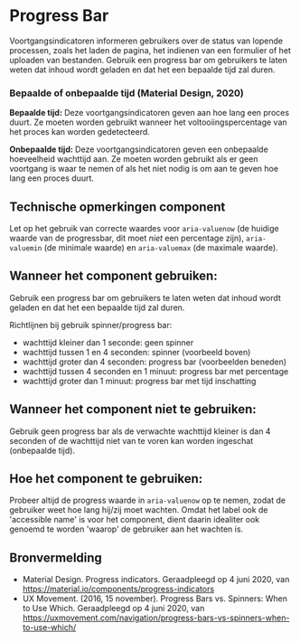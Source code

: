 
# Progress Bar

<StorybookComponent />

Voortgangsindicatoren informeren gebruikers over de status van lopende processen, zoals het laden de pagina, het indienen van een formulier of het uploaden van bestanden. Gebruik een progress bar om gebruikers te laten weten dat inhoud wordt geladen en dat het een bepaalde tijd zal duren.

### Bepaalde of onbepaalde tijd (Material Design, 2020)

**Bepaalde tijd:** Deze voortgangsindicatoren geven aan hoe lang een proces duurt. Ze moeten worden gebruikt wanneer het voltooiingspercentage van het proces kan worden gedetecteerd.

**Onbepaalde tijd:** Deze voortgangsindicatoren geven een onbepaalde hoeveelheid wachttijd aan. Ze moeten worden gebruikt als er geen voortgang is waar te nemen of als het niet nodig is om aan te geven hoe lang een proces duurt.

## Technische opmerkingen component

Let op het gebruik van correcte waardes voor `aria-valuenow` (de huidige waarde van de progressbar, dit moet _niet_ een percentage zijn), `aria-valuemin` (de minimale waarde) en `aria-valuemax` (de maximale waarde).

## Wanneer het component gebruiken:

Gebruik een progress bar om gebruikers te laten weten dat inhoud wordt geladen en dat het een bepaalde tijd zal duren.

Richtlijnen bij gebruik spinner/progress bar:

- wachttijd kleiner dan 1 seconde: geen spinner
- wachttijd tussen 1 en 4 seconden: spinner (voorbeeld boven)
- wachttijd groter dan 4 seconden: progress bar (voorbeelden beneden)
- wachttijd tussen 4 seconden en 1 minuut: progress bar met percentage
- wachttijd groter dan 1 minuut: progress bar met tijd inschatting

## Wanneer het component niet te gebruiken:

Gebruik geen progress bar als de verwachte wachttijd kleiner is dan 4 seconden of de wachttijd niet van te voren kan worden ingeschat (onbepaalde tijd).

## Hoe het component te gebruiken:

Probeer altijd de progress waarde in `aria-valuenow` op te nemen, zodat de gebruiker weet hoe lang hij/zij moet wachten.
Omdat het label ook de 'accessible name' is voor het component, dient daarin idealiter ook genoemd te worden 'waarop' de gebruiker aan het wachten is.

<!--
## Voorbeelden:

todo(thomas): Link aanpassen naar juiste locatie
{% render '@lib-frame', {path: ('/components/preview/loaders' | docPath)} %} -->

## Bronvermelding

- Material Design. Progress indicators. Geraadpleegd op 4 juni 2020, van https://material.io/components/progress-indicators
- UX Movement. (2016, 15 november). Progress Bars vs. Spinners: When to Use Which. Geraadpleegd op 4 juni 2020, van https://uxmovement.com/navigation/progress-bars-vs-spinners-when-to-use-which/
